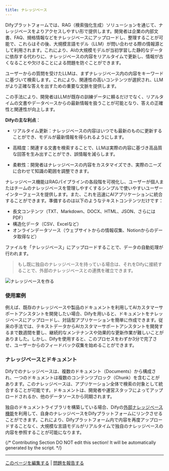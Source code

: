 ```yaml
---
title: ナレッジベース
---
```


Difyプラットフォームでは、RAG（検索強化生成）ソリューションを通じて、ナレッジベースをよりアクセスしやすい形で提供します。開発者は企業の内部文書、FAQ、規格情報などをナレッジベースにアップロードし、整理することが可能で、これらはその後、大規模言語モデル（LLM）が問い合わせる際の情報源として利用されます。これにより、AIの大規模モデルが当初学習した静的なデータに依存する代わりに、ナレッジベースの内容をリアルタイムで更新し、情報が古くなることや欠けることによる問題を防ぐことができます。

ユーザーからの質問を受けたLLMは、まずナレッジベース内の内容をキーワードに基づいて検索します。これにより、関連性の高いコンテンツが選択され、LLMがより正確な答えを出すための重要な文脈を提供します。

この手法により、開発者はLLMが既存の訓練データに頼るだけでなく、リアルタイムの文書やデータベースからの最新情報を扱うことが可能となり、答えの正確性と関連性が向上します。

**Difyの主な利点**：

* リアルタイム更新：ナレッジベースの内容はいつでも最新のものに更新することができ、モデルが最新情報を得られるようにします。

* 高精度：関連する文書を検索することで、LLMは実際の内容に基づき高品質な回答を生み出すことができ、誤情報を減らします。

* 柔軟性：開発者はナレッジベースの内容をカスタマイズでき、実際のニーズに合わせて知識の範囲を調整できます。

ナレッジベース機能はRAGパイプラインの各段階を可視化し、ユーザーが個人またはチームのナレッジベースを管理しやすくするシンプルで使いやすいユーザーインターフェースを提供します。また、これを迅速にAIアプリケーションに統合することができます。準備するのは以下のようなテキストコンテンツだけです：

* 長文コンテンツ（TXT、Markdown、DOCX、HTML、JSON、さらにはPDF）
* 構造化データ（CSV、Excelなど）
* オンラインデータソース（ウェブサイトからの情報収集、Notionからのデータ取得など）

ファイルを「ナレッジベース」にアップロードすることで、データの自動処理が行われます。

> もし既に独自のナレッジベースを持っている場合は、それをDifyに接続することで、外部のナレッジベースとの連携を確立できます。

![ナレッジベースを作る](https://assets-docs.dify.ai/2024/12/081d73351099a73061fc201194fd2c0a.png)

### 使用案例

例えば、既存のナレッジベースや製品のドキュメントを利用してAIカスタマーサポートアシスタントを開発したい場合、Difyを用いると、ドキュメントをナレッジベースにアップロードし、対話型アプリケーションを簡単に作成できます。従来の手法では、テキストデータからAIカスタマーサポートアシスタントを開発するまで数週間を要し、継続的なメンテナンスや効果的な更新作業が難しいことがありました。しかし、Difyを使用すると、このプロセスをわずか3分で完了させ、ユーザーからのフィードバック収集を始めることができます。

### ナレッジベースとドキュメント

Difyでのナレッジベースは、複数のドキュメント（Documents）から構成され、一つのドキュメントは複数のコンテンツブロック（Chunk）を含むことがあります。このナレッジベースは、アプリケーション全体で検索の対象として統合することが可能です。ドキュメントは、開発者や運営スタッフによってアップロードされるか、他のデータソースから同期されます。

独自のドキュメントライブラリを構築している場合、Difyの[外部ナレッジベース機能](./connect-external-knowledge-base)を利用して、自身のナレッジベースをDifyプラットフォームにリンクさせることができます。これにより、Difyプラットフォーム内で内容を再度アップロードすることなく、大規模な言語モデルがリアルタイムで独自のナレッジベースの内容を参照することが可能になります。

{/*
Contributing Section
DO NOT edit this section!
It will be automatically generated by the script.
*/}

---

[このページを編集する](https://github.com/langgenius/dify-docs/edit/main/ja-jp/guides/knowledge-base/readme.mdx) | [問題を報告する](https://github.com/langgenius/dify-docs/issues/new?template=docs.yml)

